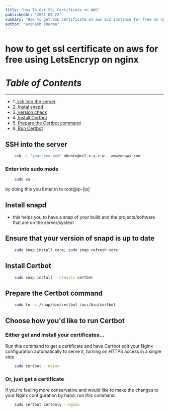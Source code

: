 ```yaml
---
title: "How To Get SSL Certificate on AWS"
publishedAt: "2021-03-22"
summary: "How to get SSL certificate on aws ec2 instance for free on nginx using letsencrypt easy and fast way to get SSl certificate"
author: "avinash sharma"
---
```


# how to get ssl certificate on aws for free using LetsEncryp on nginx

# _Table of Contents_

---

- 1.[ ssh into the server](/blog/how-to-get-ssl-certificate-on-aws#ssh-into-the-server)
- 2.[ Instal snapd](/blog/how-to-get-ssl-certificate-on-aws#install-snapd)
- 3.[ version check](/blog/how-to-get-ssl-certificate-on-aws#ensure-that-your-version-of-snapd-is-up-to-date)
- 4.[ Install Certbot](/blog/how-to-get-ssl-certificate-on-aws#install-certbot)
- 5.[ Prepare the Certbot command](/blog/how-to-get-ssl-certificate-on-aws#prepare-the-certbot-command)
- 6.[ Run Certbot](/blog/how-to-get-ssl-certificate-on-aws#either-get-and-install-your-certificates)

## SSH into the server

```bash
    ssh -i "your-key.pem" ubuntu@ec2-x-y-z-w...amazonaws.com
```

### Enter into sudo mode

```bash
    sudo su -
```

by doing this you Enter in to root@ip-[ip]

## Install snapd

- this helps you to have a snap of your build and the projects/software that are on the server/system

## Ensure that your version of snapd is up to date

```bash
    sudo snap install core; sudo snap refresh core
```

## Install Certbot

```bash
    sudo snap install --classic certbot
```

## Prepare the Certbot command

```bash
    sudo ln -s /snap/bin/certbot /usr/bin/certbot
```

## Choose how you'd like to run Certbot

### Either get and install your certificates...

Run this command to get a certificate and have Certbot edit your Nginx configuration automatically to serve it, turning on HTTPS access in a single step.

```bash
    sudo certbot --nginx
```

### Or, just get a certificate

If you're feeling more conservative and would like to make the changes to your Nginx configuration by hand, run this command.

```bash
    sudo certbot certonly --nginx
```
